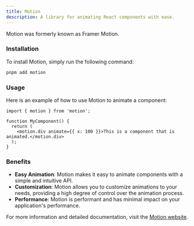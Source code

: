 ```yaml
---
title: Motion
description: A library for animating React components with ease.
---
```


<Tip>Motion was formerly known as Framer Motion.</Tip>

### Installation

To install Motion, simply run the following command:

```sh Terminal
pnpm add motion
```

### Usage

Here is an example of how to use Motion to animate a component:

```tsx my-component.tsx
import { motion } from 'motion';

function MyComponent() {
  return (
    <motion.div animate={{ x: 100 }}>This is a component that is animated.</motion.div>
  );
}
```

### Benefits

- <Icon icon="check" iconType="solid" /> **Easy Animation**: Motion makes it easy to animate components with a simple and intuitive API.
- <Icon icon="check" iconType="solid" /> **Customization**: Motion allows you to customize animations to your needs, providing a high degree of control over the animation process.
- <Icon icon="check" iconType="solid" /> **Performance**: Motion is performant and has minimal impact on your application's performance.

For more information and detailed documentation, visit the [Motion website](https://motion.dev/).
